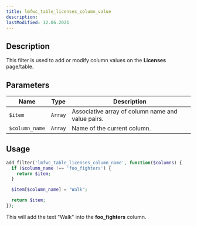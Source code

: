 ```yaml
---
title: lmfwc_table_licenses_column_value
description:
lastModified: 12.06.2021
---
```


## Description

This filter is used to add or modify column values on the **Licenses**
page/table.

## Parameters

Name | Type | Description
--- | --- | ---
`$item` | `Array` | Associative array of column name and value pairs.
`$column_name` | `Array` | Name of the current column.

## Usage

```php
add_filter('lmfwc_table_licenses_column_name', function($columns) {
  if ($column_name !== 'foo_fighters') {
    return $item;
  }

  $item[$column_name] = "Walk";

  return $item;
});
```

This will add the text "Walk" into the **foo_fighters** column.
